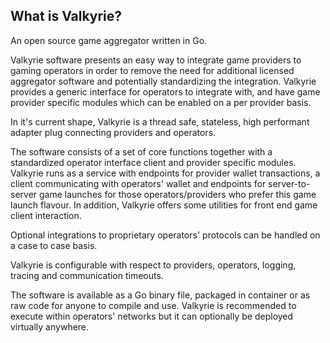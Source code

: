 ## What is Valkyrie?

An open source game aggregator written in Go.

Valkyrie software presents an easy way to integrate game providers to gaming operators in order to remove the need for additional
licensed aggregator software and potentially standardizing the integration. 
Valkyrie provides a generic interface for operators to integrate with, 
and have game provider specific modules which can be enabled on a per provider basis.

In it's current shape, Valkyrie is a thread safe, stateless, high performant adapter plug connecting providers and operators.

The software consists of a set of core functions together with a standardized operator interface client and provider specific modules. 
Valkyrie runs as a service with endpoints for provider wallet transactions,
a client communicating with operators' wallet and endpoints for server-to-server game launches for those operators/providers who prefer 
this game launch flavour. In addition, Valkyrie offers some utilities for front end game client interaction.

Optional integrations to proprietary operators' protocols can be handled on a case to case basis.

Valkyrie is configurable with respect to providers, operators, logging, tracing and communication timeouts.

The software is available as a Go binary file, packaged in container or as raw code for anyone to compile and use. 
Valkyrie is recommended to execute within operators' networks but it can optionally be deployed virtually anywhere.